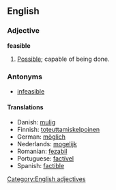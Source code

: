 ==English==
=== Adjective ===
[[Category:English adjectives]]
'''feasible'''
#[[Possible]]; capable of being done.

===Antonyms===
*[[infeasible]]

==== Translations ====
*Danish: [[mulig]]
*Finnish: [[toteuttamiskelpoinen]]
*German: [[möglich]]
*Nederlands: [[mogelijk]]
*Romanian: [[fezabil]]
*Portuguese: [[factível]]
*Spanish: [[factible]]